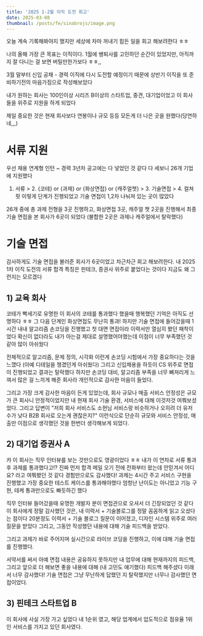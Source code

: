 ```yaml
---
title: '2025 1-2월 이직 도전 회고'
date: 2025-03-08
thumbnail: /posts/fe/sinabrojs/image.png
---
```


오늘 계속 기록해봐야지 했지만 세상에 차마 꺼내기 힘든 일을 회고 해보려한다 ㅎㅎ

나의 올해 가장 큰 목표는 이직이다. 1월에 쌩퇴사를 고민하던 순간이 있었지만, 아직까지 잘 다니는 걸 보면 버틸만한가보다 ㅎㅎ,,

3월 말부터 신입 공채 - 경력 이직에 다시 도전할 예정이기 때문에 상반기 이직을 또 준비하기전의 마음가짐으로 작성해보았다

내가 원하는 회사는 100인이상 시리즈 B이상의 스타트업, 중견, 대기업이었고 이 회사들을 위주로 지원을 하게 되었다

제일 중요한 것은 현재 회사보다 연봉이나 규모 등등 모든게 더 나은 곳을 원했다(당연하네,,,)

# 서류 지원
우선 채용 연계형 인턴 ~ 경력 3년차 공고에는 다 넣었던 것 같다 다 세보니 26개 기업에 지원했다

1. 서류 > 2. {코테} or {과제} or {화상면접} or {캐주얼챗} > 3. 기술면접 > 4. 컬쳐핏 이렇게 단계가 진행되었고 기술 면접이 1,2차 나눠져 있는 곳이 많았다

26개 중에 총 과제 전형을 3곳 진행하고, 화상면접 3곳, 캐주얼 챗 2곳을 진행해서 최종 기술 면접을 본 회사가 6곳이 되었다 (불합한 2곳은 과제나 캐주얼에서 탈락했다)

# 기술 면접
감사하게도 기술 면접을 불러준 회사가 6곳이었고 차근차근 회고 해보려한다. 내 2025 1차 이직 도전의 서류 합격 특징은 핀테크, 증권사 위주로 붙었다는 것이다 지금도 왜 그런지는 모르겠다

## 1) 교육 회사

코테가 빡세기로 유명한 이 회사의 코테를 통과했다 했을때 행복했던 기억은 아직도 선명하다 ㅎㅎ 그 다음 단계인 화상면접도 무난히 통과!
하지만 기술 면접에 들어갔을때 1시간 내내 알고리즘 손코딩을 진행했고 첫 대면 면접이라 이력서만 열심히 봤던 패착이었다 
확신이 없더라도 내가 아는걸 제대로 설명했어야했는데 이점이 너무 부족했던 것 같아 많이 아쉬웠다

전체적으로 알고리즘, 문제 정의, 시각화 이런게 손코딩 시험에서 가장 중요하다는 것을 느꼈다 (아예 디테일을 챙겼던게 아쉬웠다)
그리고 신입채용을 하듯이 CS 위주로 면접이 진행되었고 결과는 탈락했다 하지만 손코딩 대비, 알고리즘 부족을 너무 뼈져리게 느껴서 많은 걸 느끼게 해준 회사라 개인적으로 감사한 마음이 들었다. 

그리고 가장 크게 감사한 마음이 든게 있었는데, 회사 규모나 매출 서비스 안정성은 규모가 큰 회사니 안정적이었지만 내 현재 회사 기술 환경, 서비스에 대해 이것저것 여쭤보셨었다. 그리고 답변이
"저희 회사 서비스도 소현님 서비스랑 비슷하거나 오히려 더 유저 수가 낮다 B2B 회사로 오는게 괜찮은지?" 이런식으로 단순히 규모와 서비스 안정성, 매출만 이점으로 생각했던 것을 한번더 생각해보게 되었다.

## 2) 대기업 증권사 A

캬 이 회사는 직무 인터뷰를 보는 것만으로도 영광이었다 ㅎㅎ 내가 이 연차로 서류 통과후 과제를 통과했다고!? 진짜 먼저 합격 메일 오기 전에 전화부터 왔는데 안믿겨서 어디요? 라고 여쭤봤던 것 같다 경험만으로도 감사했다!
과제는 4시간 주고 서비스 구현을 진행했고 가장 중요한 테스트 케이스를 통과해야했다 엄청난 난이도는 아니었고 기능 구현, 테케 통과만으로도 빠듯하긴 했다 

직무 인터뷰 들어갔을때 유명한 개발자 분이 면접관으로 오셔서 더 긴장되었던 것 같다 이 회사에게 정말 감사했던 것은, 내 이력서 + 기술블로그를 정말 꼼꼼하게 읽고 오셨다는 점이다
20분정도 이력서 + 기술 블로그 질문이 이어졌고, 디자인 시스템 위주로 여러 질문을 받았다 그리고, 그동안 작성했던 내용에 대해 기술 피드백을 받았다.

그리고 과제가 바로 주어지며 실시간으로 라이브 코딩을 진행하고, 이에 대해 기술 면접를 진행했다.

서약서를 써서 아예 면접 내용은 공유하지 못하지만 내 업무에 대해 현재까지의 피드백, 그리고 앞으로 더 해보면 좋을 내용에 대해 (내 고민도 얘기했다) 피드백 해주셨다 이래서 너무 감사했다!
기술 면접은 그냥 무난하게 답했던 지 탈락했지만 너무나 감사했던 면접이었다. 

## 3) 핀테크 스타트업 B
이 회사에 사실 가장 가고 싶었다 내 1순위 였고, 해당 업계에서 압도적으로 점유율 1위인 서비스를 가지고 있던 회사였다.

